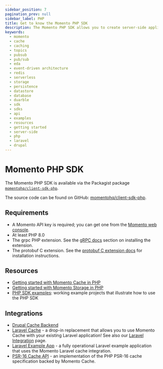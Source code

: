 ```yaml
---
sidebar_position: 7
pagination_prev: null
sidebar_label: PHP
title: Get to know the Momento PHP SDK
description: The Momento PHP SDK allows you to create server-side applications, and take advantage of Momento's caching and pub-sub features. Find resources and examples here!
keywords:
  - momento
  - cache
  - caching
  - topics
  - pubsub
  - pub/sub
  - eda
  - event-driven architecture
  - redis
  - serverless
  - storage
  - persistence
  - datastore
  - database
  - duarble
  - sdk
  - sdks
  - api
  - examples
  - resources
  - getting started
  - server-side
  - php
  - laravel
  - drupal
---
```


# Momento PHP SDK

The Momento PHP SDK is available via the Packagist package [`momentohq/client-sdk-php`](https://packagist.org/packages/momentohq/client-sdk-php).

The source code can be found on GitHub: [momentohq/client-sdk-php](https://github.com/momentohq/client-sdk-php).

## Requirements

- A Momento API key is required; you can get one from the [Momento web console](https://console.gomomento.com/).
- At least PHP 8.0
- The grpc PHP extension. See the [gRPC docs](https://github.com/grpc/grpc/blob/master/src/php/README.md) section on installing the extension.
- The protobuf C extension. See the [protobuf C extension docs](https://developers.google.com/google-ads/api/docs/client-libs/php/protobuf#c_implementation) for installation instructions.

## Resources

- [Getting started with Momento Cache in PHP](/sdks/php/cache)
- [Getting started with Momento Storage in PHP](/sdks/php/storage)
- [PHP SDK examples](https://github.com/momentohq/client-sdk-php/blob/main/examples/README.md): working example projects that illustrate how to use the PHP SDK

## Integrations

- [Drupal Cache Backend](/cache/integrations/drupal-integration.md)
- [Laravel Cache](https://github.com/momentohq/laravel-cache) - a drop-in replacement that allows you to use Momento Cache with your existing Laravel application! See also our [Laravel Integration](/cache/integrations/momento-cache-laravel-php.md) page.
- [Laravel Example App](https://github.com/momentohq/laravel-example) - a fully operational Laravel example application that uses the Momento Laravel cache integration.
- [PSR-16 Cache API](https://github.com/momentohq/client-sdk-php/blob/main/README-PSR16.md) - an implementation of the PHP PSR-16 cache specification backed by Momento Cache.
